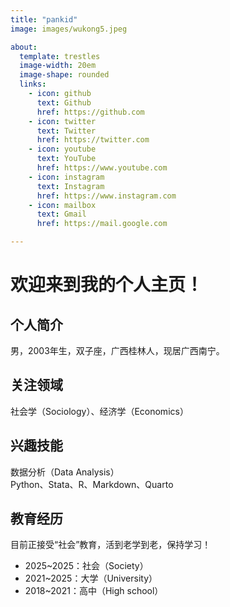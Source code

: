 ```yaml
---
title: "pankid"
image: images/wukong5.jpeg

about: 
  template: trestles
  image-width: 20em
  image-shape: rounded
  links: 
    - icon: github
      text: Github
      href: https://github.com
    - icon: twitter
      text: Twitter
      href: https://twitter.com
    - icon: youtube
      text: YouTube
      href: https://www.youtube.com
    - icon: instagram
      text: Instagram
      href: https://www.instagram.com
    - icon: mailbox
      text: Gmail
      href: https://mail.google.com

---
```


# 欢迎来到我的个人主页！

## 个人简介

男，2003年生，双子座，广西桂林人，现居广西南宁。

## 关注领域

社会学（Sociology）、经济学（Economics）

## 兴趣技能

数据分析（Data Analysis）  
Python、Stata、R、Markdown、Quarto

## 教育经历

目前正接受“社会”教育，活到老学到老，保持学习！

- 2025~2025：社会（Society）
- 2021~2025：大学（University）
- 2018~2021：高中（High school）
